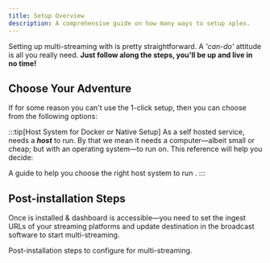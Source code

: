 ```yaml
---
title: Setup Overview
description: A comprehensive guide on how many ways to setup xplex.
---
```


Setting up multi-streaming with <Xplex /> is pretty straightforward. A *'can-do'* attitude is all you really need. **Just follow along the steps, you'll be up and live in no time!**

## Choose Your Adventure

<Card title="Recommended 🪄" icon="approve-check-circle">
  <LinkCard
    title="Try the 1-click setup"
    description='Get started with <b>xplex</b> in minutes without touching a CLI terminal.'
    href="/setup/1-click"
  />
</Card>

If for some reason you can't use the 1-click setup, then you can choose from the following options:

<CardGrid>
  <Card title="Balanced 🔥" icon="seti:docker">
    <LinkCard
      title="Run with Docker"
      description="Simple, one-and-done way to get started with <b>xplex</b>&mdash;in 5-10min."
      href="/setup/docker"
    />
  </Card>
  <Card title="Experimental 💥" icon="linux">
    <LinkCard
      title="Run native setup"
      description="Complete control & flexibility for power users to tinker with."
      href="/setup/native"
    />
  </Card>
</CardGrid>


:::tip[Host System for Docker or Native Setup]
As a self hosted service, <Xplex /> needs a ***host*** to run. By that we mean it needs a computer&mdash;albeit small or cheap; but with an operating system&mdash;to run on. This reference will help you decide:

<Card title="<a href='/refs/choose/hosts'>Choose Host System</a>" icon="laptop">
  A guide to help you choose the right host system to run <Xplex />.
</Card>
:::


## Post-installation Steps

Once <Xplex /> is installed & <Xplex isHQ /> dashboard is accessible&mdash;you need to set the ingest URLs of your streaming platforms and update destination in the broadcast software to start multi-streaming.

<Card title="<a href='/setup/postinstall'>Post-installation Configurations</a>" icon="seti:config">
  Post-installation steps to configure <Xplex /> for multi-streaming.
</Card>

